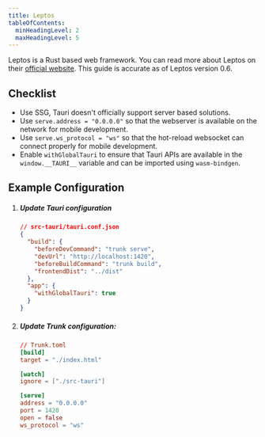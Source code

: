 ```yaml
---
title: Leptos
tableOfContents:
  minHeadingLevel: 2
  maxHeadingLevel: 5
---
```




Leptos is a Rust based web framework. You can read more about Leptos on their [official website](https://leptos.dev/). This guide is accurate as of Leptos version 0.6.

## Checklist

- Use SSG, Tauri doesn't officially support server based solutions.
- Use `serve.address = "0.0.0.0"` so that the webserver is available on the network for mobile development.
- Use `serve.ws_protocol = "ws"` so that the hot-reload websocket can connect properly for mobile development.
- Enable `withGlobalTauri` to ensure that Tauri APIs are available in the `window.__TAURI__` variable and can be imported using `wasm-bindgen`.


## Example Configuration

<Steps>

1. ##### Update Tauri configuration

    ```json
    // src-tauri/tauri.conf.json
    {
      "build": {
        "beforeDevCommand": "trunk serve",
        "devUrl": "http://localhost:1420",
        "beforeBuildCommand": "trunk build",
        "frontendDist": "../dist"
      },
      "app": {
        "withGlobalTauri": true
      }
    }
    ```

1. ##### Update Trunk configuration:

    ```toml
    // Trunk.toml
    [build]
    target = "./index.html"

    [watch]
    ignore = ["./src-tauri"]

    [serve]
    address = "0.0.0.0"
    port = 1420
    open = false
    ws_protocol = "ws"

    ```

</Steps>
